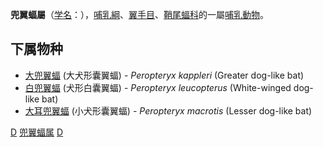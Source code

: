 {{Automatic taxobox
| taxon = Peropteryx
| authority = Peters, 1867
}}

'''兜翼蝠屬'''（[[学名|学名]]：{{lang|la|''Peropteryx''}}），[[哺乳綱|哺乳綱]]、[[翼手目|翼手目]]、[[鞘尾蝠科|鞘尾蝠科]]的一屬[[哺乳動物|哺乳動物]]。

==下属物种==
* [[大兜翼蝠|大兜翼蝠]] (大犬形囊翼蝠) - ''Peropteryx kappleri'' (Greater dog-like bat)
* [[白兜翼蝠|白兜翼蝠]] (犬形白囊翼蝠) - ''Peropteryx leucopterus'' (White-winged dog-like bat)
* [[大耳兜翼蝠|大耳兜翼蝠]] (小犬形囊翼蝠) - ''Peropteryx macrotis'' (Lesser dog-like bat)

{{Taxonbar|from=Q133521}}

[[Category:鞘尾蝠科|D]]
[[Category:兜翼蝠属|]]
[[Category:1867年描述的分类群|D]]